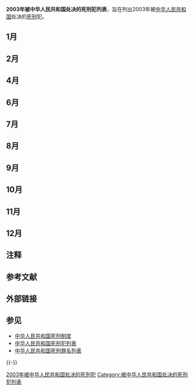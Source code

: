 '''2003年被中华人民共和国处决的死刑犯列表'''，旨在列出2003年被[[中华人民共和国|中华人民共和国]]处决的[[死刑|死刑]]犯。

==1月==
{{中国死刑犯
|y=2003|m=1|d=3
|place=[[吴川市|吴川市]]
|method=枪决
|name=黄湖
|身份=吴川市“新世纪”幼儿园园长
|gender=男
|出生地=
|民族=汉族
|case=因生意竞争对康乐第二幼儿园产生嫉妒和憎恨，遂将“毒鼠强”投放到该园食物里，造成该幼儿园共72人中毒，其中8人重伤、44人轻伤，造成损失40多万元
|charge=[[投放危险物质罪|投放危险物质罪]]（72人中毒，其中8人重伤、44人轻伤）
|court1=广东省湛江市中级人民法院
|date1=
|doc1=
|sentence1=
|date2=
|court2=广东省高级人民法院
|doc2=
|sentence2=
|date3=
|court3=广东省高级人民法院
|doc3=
|sentence3=裁定核准以投放危险物质罪判处黄湖死刑立即执行。
|court=广东省湛江市中级人民法院}}

{{中国死刑犯
|y=2003|m=1|d=9
|place=[[三亚市|三亚市]]
|method=枪决
|name=胡爱芳
|身份=三亚市某美容美发中心主管
|gender=女
|民族=汉族
|by=1974|bm=6|bd=18
|case=因感情纠纷，2001年4月23日晚，胡将姘居情人陈某（原三亚市林旺镇镇长，案发后受到留党察看两年的处分，并撤销其镇长职务）之子(11岁)带到商品街的住处，用领带将其勒死，然后将尸体抛入某煤场里
|charge=[[故意杀人罪|故意杀人罪]]
|court1=海南省三亚市中级人民法院
|date1=
|doc1=
|sentence1=
|date2=
|court2=海南省高级人民法院
|doc2=
|sentence2=
|date3=
|court3=海南省高级人民法院
|doc3=
|sentence3=裁定核准以故意杀人罪判处胡爱芳死刑立即执行。
|court=海南省三亚市中级人民法院}}

{{中国死刑犯
|y=2003|m=1|d=16
|place=[[北京市|北京市]]
|method=枪决
|name=石巧玲
|身份=[[中国医学科学院|中国医学科学院]]肿瘤医院住院处主任
|gender=女
|民族=汉族
|by=1954
|case=编造或伪造该院住院医疗预交金退款书1081张，指使陈玉梅等人虚报冒领住院处退款920.6万余元，截留住院处医疗预交金377.6万元。造成医院亏空账目1200多万元
|charge=[[贪污罪|贪污罪]]
|court1=北京市第二中级人民法院
|date1=
|doc1=
|sentence1=
|date2=
|court2=北京市高级人民法院
|doc2=
|sentence2=
|date3=
|court3=中华人民共和国最高人民法院
|doc3=
|sentence3=裁定核准以贪污罪判处石巧玲死刑立即执行。
|court=北京市第二中级人民法院}}

{{中国死刑犯
|y=2003|m=1|d=29
|place=[[商丘市|商丘市]]
|method=枪决
|name=荣稳
|身份=
|gender=女
|民族=汉族
|by=1981|bm=3|bd=12
|case=在商丘市梦缘歌舞厅当坐台小姐期间碰见老熟人罗某（时任商丘市某区公路局副局长），出于尴尬和担心罗会将自己“坐台”的事外传，于2002年6月15日16时许将罗某引诱到自己住处，伙同前男友陈建东用带子套住脖子勒昏和西瓜刀猛扎的方式将罗杀死。而后二人又用电锯、刀子将尸体脚解成11块后煮尸，装袋抛弃，最后将余尸用砖垒到房屋客厅的壁柜里
|charge=[[故意杀人罪|故意杀人罪]]
|court1=河南省商丘市中级人民法院
|date1=
|doc1=
|sentence1=
|date2=
|court2=河南省高级人民法院
|doc2=
|sentence2=
|date3=
|court3=河南省高级人民法院
|doc3=
|sentence3=裁定核准以故意杀人罪判处荣稳死刑立即执行。
|court=河南省商丘市中级人民法院}}

{{中国死刑犯
|y=2003|m=1|d=29
|place=[[商丘市|商丘市]]
|method=枪决
|name=陈建东
|身份=
|gender=男
|民族=汉族
|by= |bm= |bd= 
|case=在商丘市梦缘歌舞厅当坐台小姐期间碰见老熟人罗某（时任商丘市梁园区公路局副局长），出于尴尬和担心罗会将自己“坐台”的事外传，于2002年6月15日16时许将罗某引诱到自己住处，伙同前男友陈建东用带子套住脖子勒昏和西瓜刀猛扎的方式将罗杀死。而后二人又用电锯、刀子将尸体脚解成11块后煮尸，装袋抛弃，最后将余尸用砖垒到房屋客厅的壁柜里
|charge=[[故意杀人罪|故意杀人罪]]
|court1=河南省商丘市中级人民法院
|date1=
|doc1=
|sentence1=
|date2=
|court2=河南省高级人民法院
|doc2=
|sentence2=
|date3=
|court3=河南省高级人民法院
|doc3=
|sentence3=裁定核准以故意杀人罪判处陈建东死刑立即执行。
|court=河南省商丘市中级人民法院}}

==2月==
{{中国死刑犯
|y=2003|m=2|d=13
|place=[[柳州市|柳州市]]
|method=注射
|name=[[于丁|于丁]]
|身份=中共[[桂林市|桂林市]]委常委、政法委书记
|gender=男
|出生地=[[北京市|北京市]][[平谷县|平谷县]]
|民族=汉族
|by=1953
|case=[[于丁|于丁]]“身为国家工作人员，单独或伙同陈红非法收受他人财物，数额特别巨大，并利用职务便利为他人谋取利益，其行为已构成受贿罪；其私藏枪支、弹药的行为亦构成私藏枪支、弹药罪，应数罪并罚。于丁身为公安局长，负有维护社会治安、查禁赌博的法定职责，却利用职务便利，包庇、纵容他人赌博，且有当广西壮族自治区公安厅到柳州市查赌时，为赌头通风报信，并授意江强出逃，使其逃避法律制裁的恶劣情节，罪行极其严重。于丁不具有法定从轻、减轻处罚情节。”（最高院裁定死刑判词）
|charge=[[受贿罪|受贿罪]]（先后13次收受柳州市山城娱乐有限公司（中山大厦）经理江强、覃志彪贿赂款共计人民币25.1万元）
|court1=广西壮族自治区柳州市中级人民法院
|date1=2000年12月1日
|doc1=
|sentence1=一审以[[受贿罪|受贿罪]]判处死刑。
|date2=2001年6月1日
|court2=广西壮族自治区高级人民法院
|doc2=(2001)桂刑经终字第3号
|sentence2=二审以受贿罪判处[[死刑|死刑]]。
|date3=2003年2月11日
|court3=中华人民共和国最高人民法院
|doc3=
|sentence3=裁定核准以受贿罪判处于丁死刑立即执行。
|court=广西壮族自治区柳州市中级人民法院}}
{{中国死刑犯
|y=2003|m=2|d=27
|place=[[厦门市|厦门市]]
|method=枪决
|name=[[俞步凡|俞步凡]]
|身份=厦门工程机械股份有限公司总经理
|gender=男
|户籍=
|民族=
|case=通过对厦门工程机械股份有限公司外协厂和中环销售商在协作业务上的关照，以购房、装修房屋、急用钱为名，向厦门育明机械厂、厦门开元冷作厂、安东锻造厂、广州天河光远建设机械总公司等7家公司索要和收受财物，每家公司从近60万元人民币到1万元人民币不等。索贿、受贿财物价值共计折合人民币2283480.7元。
|charge=[[受贿罪|受贿罪]]
|court1=福建省厦门市中级人民法院
|court2=福建省高级人民法院
|court3=中华人民共和国最高人民法院
|court=福建省厦门市中级人民法院
}}

==4月==
{{中国死刑犯
|y=2003|m=4|d=2
|place=[[亳州市|亳州市]]
|method=枪决
|name=刘登梅
|gender=女
|民族=汉族
|身份=迅达木制品有限责任公司会计
|case=与本厂管理食堂的职工周某建立了恋爱关系，后因双方家庭反对，周某提出分手，刘登梅遂产生了报复周的念头。2002年4月8日晚九时许，刘登梅携带鼠药溜进食堂，将鼠药投放到食堂菜橱内的面袋中。次日早晨，食堂炊事员用带有鼠药的面粉作成稀饭用于早餐，该厂职工就餐后，发生集体中毒事件，造成40人中毒（其中1名职工死亡）
|charge=[[投放危险物质罪|投放危险物质罪]]
|court1=安徽省亳州市中级人民法院
|date1=
|doc1=
|sentence1=
|court2=安徽省高级人民法院
|doc2=
|sentence2=
|date3=
|court3=安徽省高级人民法院
|doc3=
|sentence3=裁定核准以投放危险物质罪判处刘登梅死刑立即执行。
|court=安徽省亳州市中级人民法院}}

{{中国死刑犯
|y=2003|m=4|d=2
|place=[[敦煌市|敦煌市]]
|method=枪决
|name=唐天果
|gender=男
|出生地=[[四川省|四川省]][[中江县|中江县]]
|民族=汉族
|by=1980|bm=10|bd=2
|case=绑架同乡詹某某之子詹盼（年仅12岁），通过勒颈、砖击头部等方式将其杀害后勒索赎金30万元。
|charge=[[绑架罪|绑架罪]]、[[故意杀人罪|故意杀人罪]]
|date1=
|court1=甘肃省酒泉市中级人民法院
|doc1=
|sentence1=
|date2=
|court2=
|doc2=
|sentence2=
|date3=
|court3=甘肃省高级人民法院
|doc3=
|sentence3=裁定核准以绑架罪、故意杀人罪判处唐天果死刑立即执行。
|court=甘肃省酒泉市中级人民法院}}

{{中国死刑犯
|y=2003|m=4|d=2
|place=[[敦煌市|敦煌市]]
|method=枪决
|name=胡海英
|gender=女
|出生地=[[四川省|四川省]][[中江县|中江县]]
|民族=汉族
|by=1981|bm=1|bd=6
|case=绑架同乡詹某某之子詹盼（年仅12岁），通过勒颈、砖击头部等方式将其杀害后勒索赎金30万元。
|charge=[[绑架罪|绑架罪]]、[[故意杀人罪|故意杀人罪]]
|date1=
|court1=甘肃省酒泉市中级人民法院
|doc1=
|sentence1=
|date2=
|court2=
|doc2=
|sentence2=
|date3=
|court3=甘肃省高级人民法院
|doc3=
|sentence3=裁定核准以绑架罪、故意杀人罪判处胡海英死刑立即执行。
|court=甘肃省酒泉市中级人民法院}}

{{中国死刑犯
|y=2003|m=4|d=
|place=[[成都市|成都市]]
|method=枪决
|name=字新芳
|gender=女
|出生地=[[云南省|云南省]]
|民族=汉族
|by=1982|bm=|bd=
|case=运输毒品766克。
|charge=[[走私、贩卖、运输、制造毒品罪|运输毒品罪]]
|date1=
|court1=成都铁路运输中级法院
|doc1=
|sentence1=
|date2=
|court2=
|doc2=
|sentence2=
|date3=
|court3=四川省高级人民法院
|doc3=
|sentence3=裁定核准以运输毒品罪判处字新芳死刑立即执行。
|court=成都铁路运输中级法院}}

==6月==
{{中国死刑犯
|y=2003|m=6|d=25
|place=[[温州市|温州市]]
|method=枪决
|name=杨艳
|gender=女
|民族=汉族
|by=1965
|case=1999年5月12日，罪犯杨艳带刘世荣（已被执行死刑）、杜国云、陆永云、杨文剑（均被判处死缓）到中缅边境，指使刘世荣等四人采用人体藏毒的方法运输毒品海洛因。次日下午4时许，在杨艳的带领下，刘等四人来到昆明机场，准备乘坐当日飞往广州的飞机。公安人员接报后抓获了刘等四人，杨艳逃脱。刘世荣等四人从体内共排出海洛因1583.4克。2000年10月下旬，杨艳、牛海山（云南省人）来到温州洞头县，与该县叶明明联系贩毒，并将随身携带的海洛因样品交给叶吸食。牛海山离开洞头前还给叶留下电话号码。同年11月至12月间，杨艳、牛海山、叶明明多次电话联系贩毒事宜，确定毒品交易的时间。后杨艳出资购得海洛因后，牛海山坐火车、杨艳及其纠集的罪犯杨丽云（云南省人）坐汽车分别携带海洛因前来温州。12月8日晚，牛海山在某宾馆让杨艳取出海洛因样品交给叶明明等人“验货”。次日晚，杨艳在洞头县某旅社与人交易时被公安人员抓获，当场查获海洛因364.7克
|charge=[[走私、贩卖、运输、制造毒品罪|贩卖、运输毒品罪]]
|date1=
|court1=浙江省温州市中级人民法院
|doc1=
|sentence1=
|date2=
|court2=浙江省高级人民法院
|doc2=
|sentence2=
|date3=
|court3=中华人民共和国最高人民法院
|doc3=
|sentence3=裁定核准以贩卖、运输毒品罪判处杨艳死刑立即执行。
|court=浙江省温州市中级人民法院}}

{{中国死刑犯
|y=2003|m=6|d=25
|place=[[温州市|温州市]]
|method=枪决
|name=王小飞
|gender=女
|民族=汉族
|by=1961
|case=让同案犯薛小平（女，40岁，苍南县人）为其联系毒品买主，薛应允。经薛小平联系后，2002年1月17日22时许，王小飞携带海洛因伙同薛小平、余德清（49岁，苍南县人）按约定到苍南县龙港镇东城路附近向他人出售时，被公安机关抓获，当场缴获海洛因325.2克。后公安机关在王小飞的租住处查获海洛因329.4克
|charge=[[走私、贩卖、运输、制造毒品罪|贩卖毒品罪]]
|date1=
|court1=浙江省温州市中级人民法院
|doc1=
|sentence1=
|date2=
|court2=浙江省高级人民法院
|doc2=
|sentence2=
|date3=
|court3=中华人民共和国最高人民法院
|doc3=
|sentence3=裁定核准以贩卖毒品罪判处王小飞死刑立即执行。
|court=浙江省温州市中级人民法院}}

{{中国死刑犯
|y=2003|m=6|d=25
|place=[[武汉市|武汉市]]
|method=枪决
|name=代冬桂
|gender=女
|民族=汉族
|case=
|charge=[[走私、贩卖、运输、制造毒品罪|走私、贩卖、运输、制造毒品罪]]
|court1=湖北省武汉市中级人民法院
|court2=
|court3=中华人民共和国最高人民法院
|court=湖北省武汉市中级人民法院}}

{{中国死刑犯
|y=2003|m=6|d=25
|place=[[武汉市|武汉市]]
|method=枪决
|name=李菊花
|gender=女
|民族=汉族
|case=
|charge=[[走私、贩卖、运输、制造毒品罪|走私、贩卖、运输、制造毒品罪]]
|court1=湖北省武汉市中级人民法院
|court2=
|court3=中华人民共和国最高人民法院
|court=湖北省武汉市中级人民法院}}

{{中国死刑犯
|y=2003|m=6|d=25
|place=[[武汉市|武汉市]]
|method=枪决
|name=何秀铃
|gender=女
|民族=汉族
|by=1978
|case=携带毒品7000克。
|charge=[[走私、贩卖、运输、制造毒品罪|走私、贩卖、运输、制造毒品罪]]（共计7000克）
|court1=湖北省武汉市中级人民法院
|court2=
|court3=中华人民共和国最高人民法院
|court=湖北省武汉市中级人民法院}}

{{中国死刑犯
|y=2003|m=6|d=25
|place=[[武汉市|武汉市]]
|method=枪决
|name=马清秀
|gender=女
|民族=汉族
|by=1954
|case=参与运输毒品4次，共计2300克。
|charge=[[走私、贩卖、运输、制造毒品罪|走私、贩卖、运输、制造毒品罪]]（共计2300克）
|court1=湖北省武汉市中级人民法院
|court2=
|court3=中华人民共和国最高人民法院
|court=湖北省武汉市中级人民法院}}

{{中国死刑犯
|y=2003|m=6|d=26
|place=[[昆明市|昆明市]]
|method=枪决
|name=冯翠琼
|gender=女
|民族=汉族
|by=1982
|case=2001年，冯翠琼答应了其男友的哥哥李某（在逃）让她帮助贩毒的要求，让云南人张顺然和吴永红到缅甸老街，取到了用塑料纸和避孕套包裹着的96根白色毒品，两人吞下后辗转到达西安，在西安与杨立成接头后，两人到宾馆中将毒品排泄出来，后杨立成携带着毒品包了出租车欲往宁夏，在出租车司机去公交分局备案时，杨立成携带的毒品被发现，冯翠琼也随即落网
|charge=[[走私、贩卖、运输、制造毒品罪|走私、贩卖、运输、制造毒品罪]]
|court1=云南省昆明市中级人民法院
|date1=
|doc1=
|sentence1=
|date2=
|court2=
|doc2=
|sentence2=
|date3=
|court3=云南省高级人民法院
|doc3=
|sentence3=裁定核准以走私、贩卖、运输、制造毒品罪判处冯翠琼死刑立即执行。
|court=云南省昆明市中级人民法院}}

{{中国死刑犯
|y=2003|m=6|d=26
|place=[[成都市|成都市]]
|method=枪决
|name=谢云清
|gender=女
|民族=汉族
|by=1943
|case=2002年9月1日，谢云清听牌友高永宽说贩毒可以赚钱，便和高永宽分别出资31500元和10500元，同往云南购买了4块包装好的海洛因600余克回成都贩卖
|charge=[[走私、贩卖、运输、制造毒品罪|走私、贩卖、运输、制造毒品罪]]
|court1=四川省成都市中级人民法院
|date1=
|doc1=
|sentence1=
|date2=
|court2=
|doc2=
|sentence2=
|date3=
|court3=四川省高级人民法院
|doc3=
|sentence3=裁定核准以走私、贩卖、运输、制造毒品罪判处谢云清死刑立即执行。
|court=四川省成都市中级人民法院}}
{{中国死刑犯/F}}

==7月==
{{中国死刑犯/H}}
{{中国死刑犯
|y=2003|m=7|d=2
|place=[[天津市|天津市]]
|method=枪决
|name=[[袁国旺|袁国旺]]
|身份=
|gender=男
|出生地=[[天津|天津]]
|民族=汉族
|by=1964
|case=携带购买的硝酸、盐酸各一瓶，窜到王某的母亲家，因王某坚持离婚，袁国旺恼羞成怒，取出[[硝酸|硝酸]]，左手按住王某头部，右手将已打开瓶盖的硝酸朝王的头部泼洒，致其面部、胸部、肩部、背部及四肢等处大面积烧伤。
|charge=[[故意伤害罪|故意伤害罪]]
|court1=天津市第一中级人民法院
|date1=
|doc1=
|sentence1=
|date2=
|court2=天津市高级人民法院
|doc2=
|sentence2=
|date3=
|court3=天津市高级人民法院
|doc3=
|sentence3=裁定核准以故意伤害罪判处袁国旺死刑立即执行。
|court=天津市第一中级人民法院}}

{{中国死刑犯
|y=2003|m=7|d=30
|place=[[通化市|通化市]]
|method=枪决
|name=栗锋
|身份=通化市某小学教师
|gender=男
|民族=
|by=
|case=利用担任班主任的便利，从1999年到2002年间，多次对数名女学生实施奸淫和猥亵，被害女生共计22名。
|charge=[[强奸罪|强奸罪]]、[[猥亵儿童罪|猥亵儿童罪]]
|court1=吉林省通化市中级人民法院
|court2=
|court3=吉林省高级人民法院
|court=吉林省通化市中级人民法院}}

==8月==
{{中国死刑犯/H}}
{{中国死刑犯
|y=2003|m=8|d=21
|place=[[阿拉尔市|阿拉尔市]]
|method=枪决
|name=[[周杰（罪犯）|周杰]]
|身份=[[新疆生产建设兵团第一师|农一师]]十三团十连小学教师
|gender=男
|出生地=
|民族=
|by=
|case=从2001年11月至2002年12月，在任教期间，利用小学教师及班主任身份，分别以辅导功课、看裸体画册为由，在宿舍、办公室、教室等地对所教班级15名不满14周岁的女学生实施强奸三十余次。
|charge=[[强奸罪|强奸罪]]
|court1=[[新疆生产建设兵团第一师中级人民法院|新疆生产建设兵团农一师中级人民法院]]
|date1=2003年3月12日
|doc1=
|sentence1=
|date2=
|court2=新疆维吾尔自治区高级人民法院
|doc2=
|sentence2=
|date3=
|court3=新疆维吾尔自治区高级人民法院
|doc3=
|sentence3=裁定核准以强奸罪判处周杰死刑立即执行。
|court=[[新疆生产建设兵团第一师中级人民法院|新疆生产建设兵团农一师中级人民法院]]}}
{{中国死刑犯/F}}

==9月==
{{中国死刑犯/H}}
{{中国死刑犯
|y=2003|m=9|d=10
|place=[[宁德市|宁德市]]
|method=枪决
|name=[[林丽平|林丽平]]
|身份=
|gender=女
|出生地=
|民族=汉族
|by=1983
|case=怀疑男友与另一女孩有纠缠，杀死另一女孩。
|charge=[[故意杀人罪|故意杀人罪]]
|court1=福建省宁德市中级人民法院
|date1=
|doc1=
|sentence1=
|date2=
|court2=
|doc2=
|sentence2=
|date3=
|court3=福建省高级人民法院
|doc3=
|sentence3=裁定核准林丽平死刑立即执行。
|court=福建省宁德市中级人民法院}}
{{中国死刑犯/F}}
==10月==
{{中国死刑犯/H}}
{{中国死刑犯
|y=2003|m=10|d=14
|place=[[成都市|成都市]]
|method=注射
|name=[[李玉书|李玉书]]
|身份=四川省[[乐山市|乐山市]]副市长
|gender=男
|出生地=[[四川省|四川省]][[资阳市|资阳市]]
|民族=汉族
|by=1955|bm=9|bd=
|case=索取和非法收受他人财物人民币816.43万元、凌志IS200轿车和马自达929型轿车各一辆（销售后共获款人民币72万元）、劳力士手表一只（价值5.46万元），共计人民币893.89万元。
|charge=[[受贿罪|受贿罪]]
|court1=四川省成都市中级人民法院
|date1=2002年1月10日
|doc1=
|sentence1=
|date2=2002年7月10日
|court2=四川省高级人民法院
|doc2=
|sentence2=
|date3=
|court3=中华人民共和国最高人民法院
|doc3=
|sentence3=
|court=四川省成都市中级人民法院}}
{{中国死刑犯
|y=2003|m=10|d=30
|place=[[兰州市|兰州市]]
|method=注射
|name=[[李元杰|李元杰]]
|身份=
|gender=男
|出生地=[[天水市|天水市]][[甘谷县|甘谷县]]
|民族=汉族
|by=1982
|case=2000年至2001年期间，李元杰作为恶势力团伙首领带领手下在兰州市城关、七里河、安宁等地，制造了多起手段残忍、性质恶劣的恶性杀人、抢劫、强奸案，先后杀死3人，强奸4人，抢劫多人。
|charge=[[故意杀人罪|故意杀人罪]]、[[抢劫罪|抢劫罪]]、[[强奸罪|强奸罪]]
|court1=甘肃省兰州市中级人民法院
|date1=2003年4月17日
|doc1=
|sentence1=
|date2=
|court2=
|doc2=
|sentence2=
|date3=
|court3=甘肃省高级人民法院
|doc3=
|sentence3=裁定核准以故意杀人罪、抢劫罪、强奸罪判处李元杰死刑立即执行。
|court=甘肃省兰州市中级人民法院}}
{{中国死刑犯
|y=2003|m=10|d=31
|place=[[江门市|江门市]]
|method=注射
|name=[[谢建卓|谢建卓]]
|身份=江门市城区政府办公室副主任、城区粤雄实业发展公司经理
|gender=男
|户籍=开平市
|民族=
|by=1949|bm=|bd=
|case=贪污公款人民币1529万元、港币460万元。
|charge=[[贪污罪|贪污罪]]
|court1=广东省江门市中级人民法院
|court2=广东省高级人民法院
|court3=中华人民共和国最高人民法院
|court=广东省江门市中级人民法院
}}
{{中国死刑犯/F}}

==11月==
{{中国死刑犯/H}}
{{中国死刑犯
|y=2003|m=11|d=27
|place=[[兴义市|兴义市]]
|method=枪决
|name=张玉兰
|国籍={{MYA}}
|gender=女
|民族=
|case=伙同杨工昌在昆明携带24听红牛饮料(其中8听装有经过加工的海洛因)乘车运往安徽。途经兴义市时，因司机误认为装有海洛因的饮料是其他乘客丢失的，而杨和张极力声辩是他们的，双方发生争吵。杨工昌恼怒后说要把装有饮料的包扔出车外，谁也别想要。此话引起了驾驶员的怀疑，于是，驾驶员把车开到交警检查站。经检查，24听饮料中有8听装有海洛因，共1355克。
|charge=[[走私、贩卖、运输、制造毒品罪|走私、贩卖、运输、制造毒品罪]]
|court1=贵州省黔西南布依族苗族自治州中级人民法院
|date1=2001年12月6日
|doc1=
|sentence1=判处死刑
|date2=2002年12月10日
|court2=贵州省高级人民法院
|doc2=(2002)黔高刑终字第24号
|sentence2=
|date3=2003年11月6日
|court3=中华人民共和国最高人民法院
|doc3=(2003)刑复字第122号
|sentence3=裁定核准以走私、贩卖毒品罪判处张玉兰死刑立即执行。
|court=贵州省黔西南布依族苗族自治州中级人民法院}}
{{中国死刑犯
|y=2003|m=11|d=27
|place=[[兴义市|兴义市]]
|method=枪决
|name=杨工昌
|国籍={{PRC}}
|gender=男
|民族=
|case=伙同张玉兰在昆明携带24听红牛饮料(其中8听装有经过加工的海洛因)乘车运往安徽。途经兴义市时，因司机误认为装有海洛因的饮料是其他乘客丢失的，而杨和张极力声辩是他们的，双方发生争吵。杨工昌恼怒后说要把装有饮料的包扔出车外，谁也别想要。此话引起了驾驶员的怀疑，于是，驾驶员把车开到交警检查站。经检查，24听饮料中有8听装有海洛因，共1355克。
|charge=[[走私、贩卖、运输、制造毒品罪|走私、贩卖、运输、制造毒品罪]]
|court1=贵州省黔西南布依族苗族自治州中级人民法院
|date1=2001年12月6日
|doc1=
|sentence1=判处死刑
|date2=2002年12月10日
|court2=贵州省高级人民法院
|doc2=(2002)黔高刑终字第24号
|sentence2=
|date3=2003年11月6日
|court3=中华人民共和国最高人民法院
|doc3=(2003)刑复字第122号
|sentence3=裁定核准以走私、贩卖毒品罪判处杨工昌死刑立即执行。
|court=贵州省黔西南布依族苗族自治州中级人民法院}}
{{中国死刑犯/F}}

==12月==
{{中国死刑犯/F}}
{{中国死刑犯
|y=2003|m=12|d=18
|place=[[重庆市|重庆市]]
|method=注射
|name=[[黄发祥|黄发祥]]
|身份=重庆市丰都县国土局局长
|gender=男
|户籍=垫江县
|民族=汉族
|by=1952|bm=12|bd=28
|case=黄发祥利用担任丰都县国土局局长、房地产公司经理、征地办主任等职务的便利，隐匿国土局账外移民资金1207万余元，将其中1180万余元假借外商名义，投资修建铭山饭店和用于个人储蓄，并将修建的铭山饭店产权置于自己的控制之下。此外，黄发祥还虚列债务冲消房地产公司账面资金289万余元，并假借外商名义接收银行拖欠房地产公司的土地出让金及利息86万余元用于个人储蓄、投资获利。
|charge=[[贪污罪|贪污罪]]
|date1=2000年2月21日
|court1=重庆市第三中级人民法院
|sentence1=死刑。
|date2=2001年8月11日
|court2=重庆市高级人民法院
|sentence2=死刑，缓期二年执行。
|date3=2002年11月11日
|court3=重庆市高级人民法院
|sentence3=撤销判决，判处死刑。
|court4=中华人民共和国最高人民法院
|court=重庆市第三中级人民法院
}}
{{中国死刑犯/H}}
{{中国死刑犯
|y=2003|m=12|d=18
|place=[[北京市|北京市]]
|method=枪决
|name=[[徐小媚|徐小媚]]
|身份=《[[中国青年报|中国青年报]]（大教育时代周刊）》主编助理兼办公室主任
|gender=女
|户籍=
|民族=汉族
|by=1974|bm=|bd=
|case=2002年1月9日晚与周某在宾馆314房间内发生口角，次日凌晨2时许，徐小媚持尖刀猛刺周某的头面部、颈部、躯干十余刀至周某死亡，而后将周某的人民币200余元及摩托罗拉手机、寻呼机、银行储蓄卡、身份证等物品掠走并逃离现场。
|charge=[[故意杀人罪|故意杀人罪]]
|court1=北京市第一中级人民法院
|court3=北京市高级人民法院
|court=北京市第一中级人民法院
}}
{{中国死刑犯/H}}
{{中国死刑犯
|y=2003|m=12|d=22
|place=[[锦州市|锦州市]]
|method=注射
|name=[[劉涌|劉涌]]
|身份=沈阳嘉阳企业集团有限责任公司董事长
|gender=男
|出生地=[[沈阳|沈阳]]
|民族=汉族
|by=1960|bm=11|bd=30
|case=[[刘涌|刘涌]]“直接或者指使、授意他人持刀、持枪实施故意伤害犯罪，致1人死亡，5人重伤并造成4人严重残疾，8人轻伤，手段特别残忍，情节特别恶劣，罪行极其严重，社会危害极大，且不具有法定或者酌定从轻处罚情节。”（最高院再审判词）
|charge=[[故意伤害罪|故意伤害罪]]（1死、5重伤其中4重残）
|court1=辽宁省铁岭市中级人民法院
|date1=2002年4月17日
|doc1=（2001）铁中刑初字第68号刑事附带民事判决书
|sentence1=一审以[[故意伤害罪|故意伤害罪]]判处死刑。
|date2=2003年8月11日
|court2=辽宁省高级人民法院
|doc2=（2002）辽刑一终字第152号刑事附带民事判决书
|sentence2=二审以故意伤害罪判处[[死刑，缓期二年执行|死刑，缓期二年执行]]。
|date3=2003年10月8日
|court3=中华人民共和国最高人民法院
|doc3=（2003）刑监字第155号再审决定书
|sentence3=以二审判决不当为由，决定依照[[审判监督程序|审判监督程序]]提审本案。
|date4=2003年12月20日
|court4=中华人民共和国最高人民法院
|doc4=（2003）刑提字第5号刑事判决书
|sentence4=再审以故意伤害罪判处死刑。
|court=辽宁省锦州市中级人民法院}}
{{中国死刑犯
|y=2003|m=12|d=25
|place=[[绍兴市|绍兴市]]
|method=注射
|name=[[徐建平|徐建平]]
|身份=绍兴县轻纺科技中心总经理
|gender=男
|出生地=
|民族=汉族
|by=|bm=|bd=
|case=2002年5月26日晚将自己的妻子丁遐（时任绍兴县轻纺科技中心董事长）杀害并残忍分尸
|charge=[[故意杀人罪|故意杀人罪]]
|date1=
|court1=浙江省绍兴市中级人民法院
|doc1=
|sentence1=
|date2=
|court2=浙江省高级人民法院
|doc2=
|sentence2=
|date3=
|court3=浙江省高级人民法院
|doc3=
|sentence3=裁定核准以故意杀人罪判处徐建平死刑立即执行。
|court=浙江省绍兴市中级人民法院}}
{{中国死刑犯/H}}
{{中国死刑犯
|name=[[黃勇殺人案|黄勇]]
|身份=[[平舆县|平舆县]]玉皇庙乡曾庄村村民
|gender=男
|户籍=[[河南省|河南省]][[驻马店市|驻马店市]][[平舆县|平舆县]]玉皇庙乡曾庄村
|民族=汉族
|by=1974|bm=|bd=
|case=先后把出入网吧、录像厅、游戏厅的二十多名男性青少年骗到自己家中，将其绑在[[木马|木马]]上或先把被害人用酒灌醉，然后用布条将其勒死
|charge=[[故意杀人罪|故意杀人罪]]（杀死17人，轻伤1人）
|court1=河南省驻马店市中级人民法院
|court3=河南省高级人民法院
|court=河南省驻马店市中级人民法院
|y=2003|m=12|d=26|place=[[驻马店市|驻马店市]]
|method=枪决
}}

==注释==
{{refbegin}}{{noteFoot}}{{refend}}

==参考文献==
{{Reflist}}

==外部链接==

==参见==
*[[中华人民共和国死刑制度|中华人民共和国死刑制度]]
*[[中华人民共和国死刑犯列表|中华人民共和国死刑犯列表]]
*[[中华人民共和国死刑罪名列表|中华人民共和国死刑罪名列表]]

{{-}}
{{中华人民共和国死刑}}

[[Category:2003年被中华人民共和国处决的死刑犯|]]
[[Category:被中华人民共和国处决的死刑犯列表|Category:被中华人民共和国处决的死刑犯列表]]
